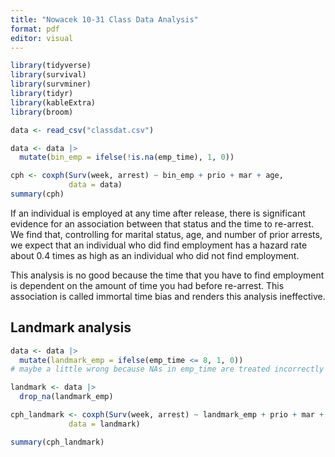 ```yaml
---
title: "Nowacek 10-31 Class Data Analysis"
format: pdf
editor: visual
---
```


```r
library(tidyverse)
library(survival)
library(survminer)
library(tidyr)
library(kableExtra)
library(broom)
```

```r
data <- read_csv("classdat.csv")
```

```r
data <- data |>
  mutate(bin_emp = ifelse(!is.na(emp_time), 1, 0))
```

```r
cph <- coxph(Surv(week, arrest) ~ bin_emp + prio + mar + age, 
             data = data)
summary(cph)
```

If an individual is employed at any time after release, there is significant evidence for an association between that status and the time to re-arrest. We find that, controlling for marital status, age, and number of prior arrests, we expect that an individual who did find employment has a hazard rate about 0.4 times as high as an individual who did not find employment.

This analysis is no good because the time that you have to find employment is dependent on the amount of time you had before re-arrest. This association is called immortal time bias and renders this analysis ineffective.

## Landmark analysis

```r
data <- data |>
  mutate(landmark_emp = ifelse(emp_time <= 8, 1, 0))
# maybe a little wrong because NAs in emp_time are treated incorrectly

landmark <- data |>
  drop_na(landmark_emp)

cph_landmark <- coxph(Surv(week, arrest) ~ landmark_emp + prio + mar + age, 
             data = landmark)

summary(cph_landmark)
```
